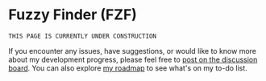 
# Fuzzy Finder (FZF)

<Callout type="warning" emoji="⚠️">

`THIS PAGE IS CURRENTLY UNDER CONSTRUCTION`

If you encounter any issues, have suggestions, or would like to know more about my development progress,
please feel free to [post on the discussion board](https://github.com/AppleBoiy/kiwis/discussions).
You can also explore [my roadmap](https://github.com/AppleBoiy/AppleBoiy/blob/main/README.md#whats-on-my-to-do-list)
to see what's on my to-do list.

</Callout>
